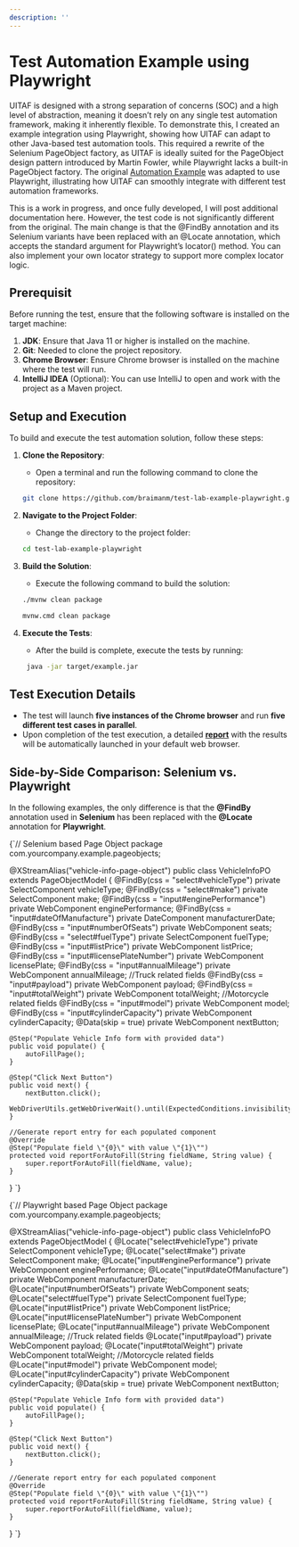 ```yaml
---
description: ''
---
```


# Test Automation Example using Playwright

UITAF is designed with a strong separation of concerns (SOC) and a high level of abstraction, meaning it doesn’t rely on any single test automation framework, making it inherently flexible. To demonstrate this, I created an example integration using Playwright, showing how UITAF can adapt to other Java-based test automation tools. This required a rewrite of the Selenium PageObject factory, as UITAF is ideally suited for the PageObject design pattern introduced by Martin Fowler, while Playwright lacks a built-in PageObject factory. The original [Automation Example](/test_lab/example) was adapted to use Playwright, illustrating how UITAF can smoothly integrate with different test automation frameworks.

This is a work in progress, and once fully developed, I will post additional documentation here. However, the test code is not significantly different from the original. The main change is that the @FindBy annotation and its Selenium variants have been replaced with an @Locate annotation, which accepts the standard argument for Playwright’s locator() method. You can also implement your own locator strategy to support more complex locator logic.

## Prerequisit

Before running the test, ensure that the following software is installed on the target machine:

1. **JDK**: Ensure that Java 11 or higher is installed on the machine.
2. **Git**: Needed to clone the project repository.
3. **Chrome Browser**: Ensure Chrome browser is installed on the machine where the test will run.
4. **IntelliJ IDEA** (Optional): You can use IntelliJ to open and work with the project as a Maven project.

## Setup and Execution

To build and execute the test automation solution, follow these steps:

1. **Clone the Repository**:
   - Open a terminal and run the following command to clone the repository:

    ```bash
    git clone https://github.com/braimanm/test-lab-example-playwright.git
    ```

2. **Navigate to the Project Folder**:
    - Change the directory to the project folder:

    ```bash
    cd test-lab-example-playwright
    ```

3. **Build the Solution**:
   - Execute the following command to build the solution:

    ```bash title="For Linux/macOS:"
    ./mvnw clean package
    ```

    ```bash title="For Windows:"
    mvnw.cmd clean package
    ```

4. **Execute the Tests**:
   - After the build is complete, execute the tests by running:

    ```bash
     java -jar target/example.jar
    ```

## Test Execution Details

- The test will launch **five instances of the Chrome browser** and run **five different test cases in parallel**.
- Upon completion of the test execution, a detailed <a href="/report/" target="_blank" rel="noopener noreferrer">**report**</a> with the results will be automatically launched in your default web browser.


## Side-by-Side Comparison: Selenium vs. Playwright

In the following examples, the only difference is that the **@FindBy** annotation used in __Selenium__ has been replaced with the **@Locate** annotation for __Playwright__.

<div style={{ display: 'flex', gap: '1rem', flexWrap: 'wrap' }}>
  
  <div style={{ flex: 1, minWidth: '400px' }}>
    <CodeBlock language="java">
{`// Selenium based Page Object
package com.yourcompany.example.pageobjects;


@XStreamAlias("vehicle-info-page-object")
public class VehicleInfoPO extends PageObjectModel {
    @FindBy(css = "select#vehicleType")
    private SelectComponent vehicleType;
    @FindBy(css = "select#make")
    private SelectComponent make;
    @FindBy(css = "input#enginePerformance")
    private WebComponent enginePerformance;
    @FindBy(css = "input#dateOfManufacture")
    private DateComponent manufacturerDate;
    @FindBy(css = "input#numberOfSeats")
    private WebComponent seats;
    @FindBy(css = "select#fuelType")
    private SelectComponent fuelType;
    @FindBy(css = "input#listPrice")
    private WebComponent listPrice;
    @FindBy(css = "input#licensePlateNumber")
    private WebComponent licensePlate;
    @FindBy(css = "input#annualMileage")
    private WebComponent annualMileage;
    //Truck related fields
    @FindBy(css = "input#payload")
    private WebComponent payload;
    @FindBy(css = "input#totalWeight")
    private WebComponent totalWeight;
    //Motorcycle related fields
    @FindBy(css = "input#model")
    private WebComponent model;
    @FindBy(css = "input#cylinderCapacity")
    private WebComponent cylinderCapacity;
    @Data(skip = true)
    private WebComponent nextButton;

    @Step("Populate Vehicle Info form with provided data")
    public void populate() {
        autoFillPage();
    }

    @Step("Click Next Button")
    public void next() {
        nextButton.click();
        WebDriverUtils.getWebDriverWait().until(ExpectedConditions.invisibilityOfElementLocated(nextButton.getLocator()));
    }

    //Generate report entry for each populated component
    @Override
    @Step("Populate field \"{0}\" with value \"{1}\"")
    protected void reportForAutoFill(String fieldName, String value) {
        super.reportForAutoFill(fieldName, value);
    }

}
`}
    </CodeBlock>
  </div>
  
  <div style={{ flex: 1, minWidth: '400px' }}>
    <CodeBlock language="java">
{`// Playwright based Page Object
package com.yourcompany.example.pageobjects;


@XStreamAlias("vehicle-info-page-object")
public class VehicleInfoPO extends PageObjectModel<Page> {
    @Locate("select#vehicleType")
    private SelectComponent vehicleType;
    @Locate("select#make")
    private SelectComponent make;
    @Locate("input#enginePerformance")
    private WebComponent enginePerformance;
    @Locate("input#dateOfManufacture")
    private WebComponent manufacturerDate;
    @Locate("input#numberOfSeats")
    private WebComponent seats;
    @Locate("select#fuelType")
    private SelectComponent fuelType;
    @Locate("input#listPrice")
    private WebComponent listPrice;
    @Locate("input#licensePlateNumber")
    private WebComponent licensePlate;
    @Locate("input#annualMileage")
    private WebComponent annualMileage;
    //Truck related fields
    @Locate("input#payload")
    private WebComponent payload;
    @Locate("input#totalWeight")
    private WebComponent totalWeight;
    //Motorcycle related fields
    @Locate("input#model")
    private WebComponent model;
    @Locate("input#cylinderCapacity")
    private WebComponent cylinderCapacity;
    @Data(skip = true)
    private WebComponent nextButton;

    @Step("Populate Vehicle Info form with provided data")
    public void populate() {
        autoFillPage();
    }

    @Step("Click Next Button")
    public void next() {
        nextButton.click();
    }

    //Generate report entry for each populated component
    @Override
    @Step("Populate field \"{0}\" with value \"{1}\"")
    protected void reportForAutoFill(String fieldName, String value) {
        super.reportForAutoFill(fieldName, value);
    }

}
`}
    </CodeBlock>
  </div>

</div>
